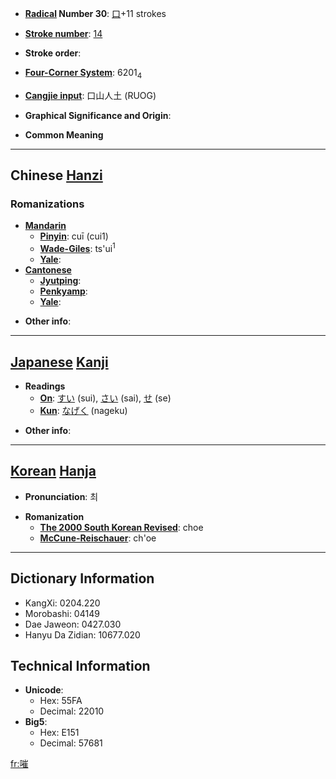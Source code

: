 * '''[[Wiktionary:Chinese radical index| Radical]] Number 30''': [[Wiktionary:Chinese radical index 口|口]]+11 strokes

* '''[[Wiktionary:Chinese total strokes index|Stroke number]]''': [[Wiktionary:Chinese total strokes index 14|14]]

* '''Stroke order''': 

* '''[[Wiktionary:Chinese four corner index|Four-Corner System]]''': 6201<sub>4</sub>

* '''[[Wiktionary:Chinese Cangjie index|Cangjie input]]''': 口山人土 (RUOG)

* '''Graphical Significance and Origin''': 

* '''Common Meaning'''

----

== Chinese [[Hanzi]] ==

===Romanizations===
* '''[[Mandarin]]'''
** '''[[Pinyin]]''': cuī (cui1)
** '''[[Wade-Giles]]''': ts'ui<sup>1</sup>
** '''[[Yale]]''': 
* '''[[Cantonese]]'''
** '''[[Jyutping]]''':
** '''[[Penkyamp]]''': 
** '''[[Yale]]''': 

* '''Other info''': 

----

== [[Japanese]] [[Kanji]] ==

* '''Readings'''
** '''[[On]]''': [[すい]] (sui), [[さい]] (sai), [[せ]] (se)
** '''[[Kun]]''': [[なげく]] (nageku)

* '''Other info''':  

----

== [[Korean]] [[Hanja]] ==

* '''Pronunciation''': 최

* '''Romanization'''
** '''[[The 2000 South Korean Revised Romanization|The 2000 South Korean Revised]]''': choe
** '''[[McCune-Reischauer]]''': ch'oe

----

== Dictionary Information ==

* KangXi: 0204.220
* Morobashi: 04149
* Dae Jaweon: 0427.030
* Hanyu Da Zidian: 10677.020

== Technical Information ==

* '''Unicode''':
** Hex: 55FA
** Decimal: 22010
* '''Big5''':
** Hex: E151
** Decimal: 57681

[[fr:嗺]]